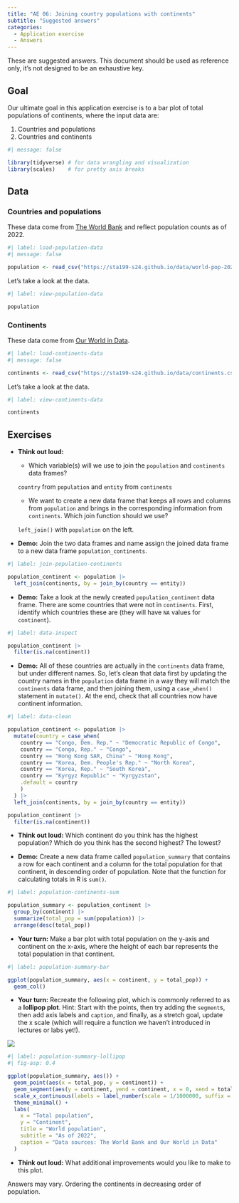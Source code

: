 ```yaml
---
title: "AE 06: Joining country populations with continents"
subtitle: "Suggested answers"
categories: 
  - Application exercise
  - Answers
---
```


::: callout-important
These are suggested answers.
This document should be used as reference only, it's not designed to be an exhaustive key.
:::

## Goal

Our ultimate goal in this application exercise is to a bar plot of total populations of continents, where the input data are:

1.  Countries and populations
2.  Countries and continents

```r
#| message: false

library(tidyverse) # for data wrangling and visualization
library(scales)    # for pretty axis breaks
```

## Data

### Countries and populations

These data come from [The World Bank](https://data.worldbank.org/indicator/SP.POP.TOTL) and reflect population counts as of 2022.

```r
#| label: load-population-data
#| message: false

population <- read_csv("https://sta199-s24.github.io/data/world-pop-2022.csv")
```

Let's take a look at the data.

```r
#| label: view-population-data

population
```

### Continents

These data come from [Our World in Data](https://ourworldindata.org/grapher/continents-according-to-our-world-in-data).

```r
#| label: load-continents-data
#| message: false

continents <- read_csv("https://sta199-s24.github.io/data/continents.csv")
```

Let's take a look at the data.

```r
#| label: view-continents-data

continents
```

## Exercises

-   **Think out loud:**

    -   Which variable(s) will we use to join the `population` and `continents` data frames?

    `country` from `population` and `entity` from `continents`

    -   We want to create a new data frame that keeps all rows and columns from `population` and brings in the corresponding information from `continents`. Which join function should we use?

    `left_join()` with `population` on the left.

-   **Demo:** Join the two data frames and name assign the joined data frame to a new data frame `population_continents`.

```r
#| label: join-population-continents

population_continent <- population |>
  left_join(continents, by = join_by(country == entity))
```

-   **Demo:** Take a look at the newly created `population_continent` data frame. There are some countries that were not in `continents`. First, identify which countries these are (they will have `NA` values for `continent`).

```r
#| label: data-inspect

population_continent |>
  filter(is.na(continent))
```

-   **Demo:** All of these countries are actually in the `continents` data frame, but under different names. So, let's clean that data first by updating the country names in the `population` data frame in a way they will match the `continents` data frame, and then joining them, using a `case_when()` statement in `mutate()`. At the end, check that all countries now have continent information.

```r
#| label: data-clean

population_continent <- population |>
  mutate(country = case_when(
    country == "Congo, Dem. Rep." ~ "Democratic Republic of Congo",
    country == "Congo, Rep." ~ "Congo",
    country == "Hong Kong SAR, China" ~ "Hong Kong",
    country == "Korea, Dem. People's Rep." ~ "North Korea",
    country == "Korea, Rep." ~ "South Korea",
    country == "Kyrgyz Republic" ~ "Kyrgyzstan",
    .default = country
    )
  ) |>
  left_join(continents, by = join_by(country == entity))

population_continent |>
  filter(is.na(continent))
```

-   **Think out loud:** Which continent do you think has the highest population?
    Which do you think has the second highest?
    The lowest?

-   **Demo:** Create a new data frame called `population_summary` that contains a row for each continent and a column for the total population for that continent, in descending order of population.
    Note that the function for calculating totals in R is `sum()`.

```r
#| label: population-continents-sum

population_summary <- population_continent |>
  group_by(continent) |>
  summarize(total_pop = sum(population)) |>
  arrange(desc(total_pop))
```

-   **Your turn:** Make a bar plot with total population on the y-axis and continent on the x-axis, where the height of each bar represents the total population in that continent.

```r
#| label: population-summary-bar

ggplot(population_summary, aes(x = continent, y = total_pop)) +
  geom_col()
```

-   **Your turn:** Recreate the following plot, which is commonly referred to as a **lollipop plot**. Hint: Start with the points, then try adding the `segment`s, then add axis labels and `caption`, and finally, as a stretch goal, update the x scale (which will require a function we haven't introduced in lectures or labs yet!).

![](https://sta199-s24.github.io/images/population-summary-lollipop.png)

```r
#| label: population-summary-lollipop
#| fig-asp: 0.4

ggplot(population_summary, aes()) +
  geom_point(aes(x = total_pop, y = continent)) +
  geom_segment(aes(y = continent, yend = continent, x = 0, xend = total_pop)) +
  scale_x_continuous(labels = label_number(scale = 1/1000000, suffix = " bil")) +
  theme_minimal() +
  labs(
    x = "Total population",
    y = "Continent",
    title = "World population",
    subtitle = "As of 2022",
    caption = "Data sources: The World Bank and Our World in Data"
  )
```

-   **Think out loud:** What additional improvements would you like to make to this plot.

Answers may vary.
Ordering the continents in decreasing order of population.
